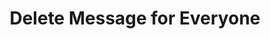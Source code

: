 ---
title: 'Delete Message for Everyone'
openapi:  DELETE /chat/deleteMessageForEveryone/{instance}
---